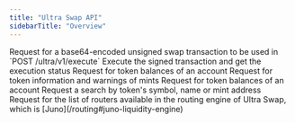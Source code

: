 ```yaml
---
title: "Ultra Swap API"
sidebarTitle: "Overview"
---
```


<CardGroup>
  <Card title="order" href="/api-reference/ultra/order" icon="file-lines" horizontal>
  Request for a base64-encoded unsigned swap transaction to be used in `POST /ultra/v1/execute`
  </Card>
  <Card title="execute" href="/api-reference/ultra/execute" icon="file-lines" horizontal>
  Execute the signed transaction and get the execution status
  </Card>
  <Card title="holdings" href="/api-reference/ultra/holdings" icon="file-lines" horizontal>
  Request for token balances of an account
  </Card>
  <Card title="shield" href="/api-reference/ultra/shield" icon="file-lines" horizontal>
  Request for token information and warnings of mints
  </Card>
  <Card title="balances (deprecated)" href="/api-reference/ultra/balances" icon="file-lines" horizontal>
  Request for token balances of an account
  </Card>
  <Card title="search" href="/api-reference/ultra/search" icon="file-lines" horizontal>
  Request a search by token's symbol, name or mint address
  </Card>
  <Card title="routers" href="/api-reference/ultra/routers" icon="file-lines" horizontal>
  Request for the list of routers available in the routing engine of Ultra Swap, which is [Juno](/routing#juno-liquidity-engine)
  </Card>
</CardGroup>
